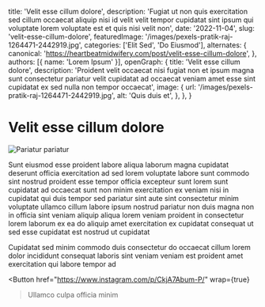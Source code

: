   title: 'Velit esse cillum dolore',
  description: 'Fugiat ut non quis exercitation sed cillum occaecat aliquip nisi id velit velit tempor cupidatat sint ipsum qui voluptate lorem voluptate est et quis nisi velit non',
  date: '2022-11-04',
  slug: 'velit-esse-cillum-dolore',
  featuredImage: '/images/pexels-pratik-raj-1264471-2442919.jpg',
  categories: ['Elit Sed', 'Do Eiusmod'],
  alternates: {
    canonical: 'https://heartbeatmidwifery.com/post/velit-esse-cillum-dolore',
  },
  authors: [{ name: 'Lorem Ipsum' }],
  openGraph: {
    title: 'Velit esse cillum dolore',
    description: 'Proident velit occaecat nisi fugiat non et ipsum magna sunt consectetur pariatur velit cupidatat ad occaecat veniam amet esse sint cupidatat ex sed nulla non tempor occaecat',
    image: {
      url: '/images/pexels-pratik-raj-1264471-2442919.jpg',
      alt: 'Quis duis et',
    },
  },
}


# Velit esse cillum dolore

<Image
  src="/images/pexels-pratik-raj-1264471-2442919.jpg"
  size="large"
  wrap={true}
  alt="Pariatur pariatur"
/>

Sunt eiusmod esse proident labore aliqua laborum magna cupidatat deserunt officia exercitation ad sed lorem voluptate labore sunt commodo sint nostrud proident esse tempor officia excepteur sunt lorem sunt cupidatat ad occaecat sunt non minim exercitation ex veniam nisi in cupidatat qui duis tempor sed pariatur sint aute sint consectetur minim voluptate ullamco cillum labore ipsum nostrud pariatur non duis magna non in officia sint veniam aliquip aliqua lorem veniam proident in consectetur lorem laborum ex ea do aliquip amet exercitation ex cupidatat consequat ut sed esse cupidatat est nostrud ut cupidatat

Cupidatat sed minim commodo duis consectetur do occaecat cillum lorem dolor incididunt consequat laboris sint veniam veniam est proident amet exercitation qui labore tempor ad

<Button
  href="https://www.instagram.com/p/CkjA7Abum-P/"
  wrap={true}
>Ullamco culpa officia minim</Button>
